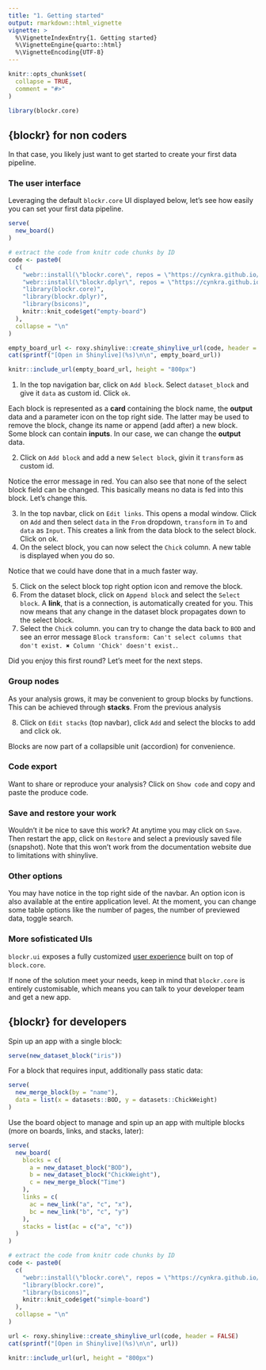 ```yaml
---
title: "1. Getting started"
output: rmarkdown::html_vignette
vignette: >
  %\VignetteIndexEntry{1. Getting started}
  %\VignetteEngine{quarto::html}
  %\VignetteEncoding{UTF-8}
---
```


```r
knitr::opts_chunk$set(
  collapse = TRUE,
  comment = "#>"
)
```

```r
library(blockr.core)
```

## {blockr} for non coders

In that case, you likely just want to get started to create your first data pipeline.

### The user interface

Leveraging the default `blockr.core` UI displayed below, let's see how easily you can set your first data pipeline.

```r
serve(
  new_board()
)
```

```r
# extract the code from knitr code chunks by ID
code <- paste0(
  c(
    "webr::install(\"blockr.core\", repos = \"https://cynkra.github.io/blockr.webR/\")", #nolint
    "webr::install(\"blockr.dplyr\", repos = \"https://cynkra.github.io/blockr.webR/\")",
    "library(blockr.core)",
    "library(blockr.dplyr)",
    "library(bsicons)",
    knitr::knit_code$get("empty-board")
  ),
  collapse = "\n"
)

empty_board_url <- roxy.shinylive::create_shinylive_url(code, header = FALSE)
cat(sprintf("[Open in Shinylive](%s)\n\n", empty_board_url))
```

```r
knitr::include_url(empty_board_url, height = "800px")
```

1. In the top navigation bar, click on `Add block`. Select `dataset_block` and give it `data` as custom id. Click `ok`.

Each block is represented as a __card__ containing the block name, the __output__ data and a parameter icon on the top right side. The latter may be used to remove the block, change its name or append (add after) a new block. Some block can contain __inputs__. In our case, we can change the __output__ data.

2. Click on `Add block` and add a new `Select block`, givin it `transform` as custom id.

Notice the error message in red. You can also see that none of the select block field can be changed. This basically means no data is fed into this block. Let's change this.

3. In the top navbar, click on `Edit links`. This opens a modal window. Click on `Add` and then select `data` in the `From` dropdown, `transform` in `To` and `data` as `Input`. This creates a link from the data block to the select block. Click on ok.
4. On the select block, you can now select the `Chick` column. A new table is displayed when you do so.

Notice that we could have done that in a much faster way.

5. Click on the select block top right option icon and remove the block.
6. From the dataset block, click on `Append block` and select the `Select block`. A __link__, that is a connection, is automatically created for you. This now means that any change in the dataset block propagates down to the select block. 
7. Select the `Chick` column. you can try to change the data back to `BOD` and see an error message `Block transform: Can't select columns that don't exist. ✖ Column 'Chick' doesn't exist.`.

Did you enjoy this first round? Let's meet for the next steps.

### Group nodes

As your analysis grows, it may be convenient to group blocks by functions. This can be achieved through __stacks__. From the previous analysis

8. Click on `Edit stacks` (top navbar), click `Add` and select the blocks to add and click ok.

Blocks are now part of a collapsible unit (accordion) for convenience.

### Code export

Want to share or reproduce your analysis? Click on `Show code` and copy and paste the produce code.

### Save and restore your work

Wouldn't it be nice to save this work? At anytime you may click on `Save`. Then restart the app, click on `Restore` and select a previously saved file (snapshot). Note that this won't work from the documentation website due to limitations with shinylive.

### Other options

You may have notice in the top right side of the navbar. An option icon is also available at the entire application level. At the moment, you can change some table options like the number of pages, the number of previewed data, toggle search.

### More sofisticated UIs

`blockr.ui` exposes a fully customized [user experience](https://shinylive.io/r/app/#h=0&code=NobwRAdghgtgpmAXGKAHVA6ASmANGAYwHsIAXOMpMAdzgCMAnRRASwgGdSoAbbgCgA6YOtyIEA1gwwBXFkNwACBnFRF2CgLwKhAC1KlU7RAHpjBAJ4RJUDAHMWpHdLoYWRYyLGSMtOlmNCAJQCEL5MrBxcvILCohJSACao3OYM8koqapraYHoGRqYWVgw29o7Oru6e8T70-kEhYcxsnDz8QtXe7AmkMOnKqupauvqGJmaW1nYOTi5uHnHevvVgwaH04S1R7bFeUm79mUM5eWOFkyXT5XNVi1LLAash3CyMUAzmfJ1Ssmsvbx8vncMEkUgw-q8SoDvhhur0IQDPjC3GsGNIIAB9BJwGBEDFoVB8QJgAC+AF0gA) built on top of `block.core`.

If none of the solution meet your needs, keep in mind that `blockr.core` is entirely customisable, which means you can talk to your developer team and get a new app.

## {blockr} for developers

Spin up an app with a single block:

```r
serve(new_dataset_block("iris"))
```

For a block that requires input, additionally pass static data:

```r
serve(
  new_merge_block(by = "name"),
  data = list(x = datasets::BOD, y = datasets::ChickWeight)
)
```

Use the board object to manage and spin up an app with multiple blocks (more on boards, links, and stacks, later):

```r
serve(
  new_board(
    blocks = c(
      a = new_dataset_block("BOD"),
      b = new_dataset_block("ChickWeight"),
      c = new_merge_block("Time")
    ),
    links = c(
      ac = new_link("a", "c", "x"),
      bc = new_link("b", "c", "y")
    ),
    stacks = list(ac = c("a", "c"))
  )
)
```

```r
# extract the code from knitr code chunks by ID
code <- paste0(
  c(
    "webr::install(\"blockr.core\", repos = \"https://cynkra.github.io/blockr.webR/\")", #nolint
    "library(blockr.core)",
    "library(bsicons)",
    knitr::knit_code$get("simple-board")
  ),
  collapse = "\n"
)

url <- roxy.shinylive::create_shinylive_url(code, header = FALSE)
cat(sprintf("[Open in Shinylive](%s)\n\n", url))
```

```r
knitr::include_url(url, height = "800px")
```
